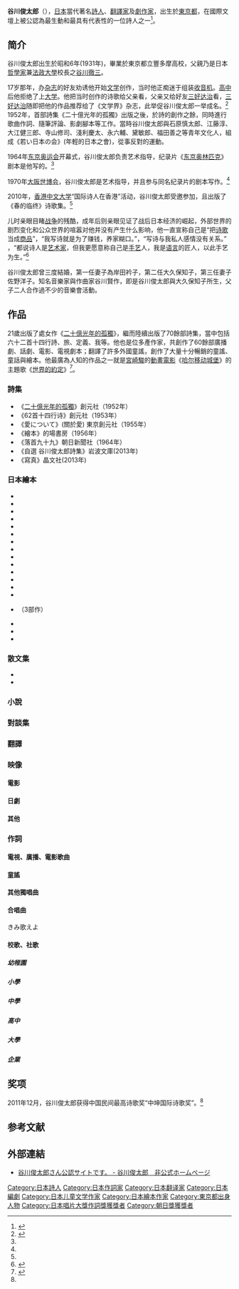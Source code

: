 {{Infobox writer <!-- see Template:Infobox writer -->
| name         = 谷川俊太郎
| image        = Shuntarō Tanikawa.jpg
| imagesize    = 
| caption      = Shuntarō Tanikawa, 2015
| pseudonym<!-- 筆名 --> = 
| birthname    = 
| birthdate    = {{birth date and age|1931|12|15}}
| birthplace   = {{EOJ}}[[东京都|东京都]][[豐多摩郡|豐多摩郡]]杉並町（現[[杉並區|杉並區]]）
| deathdate    = 
| deathplace   = 
| occupation<!-- 職業 -->   = [[诗人|诗人]]
| nationality  = {{JPN}}
| period<!-- 創作時期 -->   = 1951年至今
| genre<!-- 體裁 -->        = [[诗歌|诗歌]]、[[童话|童话]]、[[戏剧|戏剧]]
| subject<!-- 主題 -->        = [[爱情|爱情]]
| movement<!-- 文學運動 -->   = 
| notableworks<!-- 代表作 --> = 《[[世界的约定|世界的约定]]》
| spouse<!-- 配偶 -->       =  [[岸田衿子|岸田衿子]]（1954年 - 1955年）<br />大久保知子（1957年 - 1989年）<br />[[佐野洋子|佐野洋子]]（1990年 - 1996年）
| partner<!-- 伴侶 -->      = 
| children                  = 
| relatives                 = 父・[[谷川徹三|谷川徹三]]<br/>子・{{link-ja|谷川賢作|谷川賢作}}
| influences<!-- 受影響於 --> = [[川端康成|川端康成]]、[[志贺直哉|志贺直哉]]、[[三好达治|三好达治]]
| influenced<!-- 影響了 -->   = 
| awards<!-- 獎項 -->       = {{link-ja|第4回日本錄音大賞|第4回日本レコード大賞}}作詞賞（1962年）<br />{{link-ja|日本翻譯文化賞|日本翻訳文化賞}}（1975年）<br />[[读卖文学奖|读卖文学奖]]（1983年）<br />[[現代詩花椿賞|現代詩花椿賞]]（1985年）<br />[[萩原朔太郎賞|萩原朔太郎賞]]（1993年）<br />[[朝日賞|朝日賞]]（1996年）<br />[[每日艺术奖|每日艺术奖]]（2006年）<br />{{link-ja|詩歌文學館賞|詩歌文学館賞}}（2008年）<br />[[鮎川信夫賞|鮎川信夫賞]]（2010年）
| signature<!-- 簽名 -->    =  
}}
{{Japanese|japanese=谷川 俊太郎|kana=たにかわ しゅんたろう|romaji=Tanikawa Shuntarō}}
'''谷川俊太郎'''（{{bd|1931年|12月15日|||}}），[[日本|日本]]當代著名[[詩人|詩人]]、[[翻譯家|翻譯家]]及[[劇作家|劇作家]]，出生於[[東京都|東京都]]，在國際文壇上被公認為最生動和最具有代表性的一位詩人之一<ref>{{Cite web |url=http://publishing.com.hk/pubnews/NewsDetail.asp?NewsID=20100916011 |title=香港商務讀書會將邀谷川俊太郎主講 |access-date=2011-03-05 |archive-url=https://web.archive.org/web/20160914233239/http://publishing.com.hk/pubnews/NewsDetail.asp?NewsID=20100916011 |archive-date=2016-09-14 |dead-url=yes }}</ref>。

== 简介 ==
谷川俊太郎出生於昭和6年(1931年)，畢業於東京都立豐多摩高校，父親乃是日本[[哲學家|哲學家]]兼[[法政大學_(日本)|法政大學]]校長之[[谷川徹三|谷川徹三]]。

17岁那年，办[[杂志|杂志]]的好友劝诱他开始[[文学|文学]]创作，当时他正痴迷于组装[[收音机|收音机]]。[[高中|高中]]后他拒绝了上[[大学|大学]]。他把当时创作的诗歌给父亲看，父亲又给好友[[三好达治|三好达治]]看，[[三好达治|三好达治]]随即把他的作品推荐给了《文学界》杂志，此举促谷川俊太郎一举成名。<ref name="ab ">{{cite web|url=http://culture.ifeng.com/whrd/detail_2012_01/17/12026156_0.shtml|title=《诗人谷川公开放弃诺奖去政治化 保持怀疑是写作动力》|accessdate=2012年1月17日|work=|publisher=凤凰网|language=zh-hans|archive-date=2012年1月20日|archive-url=https://web.archive.org/web/20120120043640/http://culture.ifeng.com/whrd/detail_2012_01/17/12026156_0.shtml|dead-url=no}}</ref> 1952年，首部詩集《二十億光年的孤獨》出版之後，於詩的創作之餘，同時進行歌曲作詞、隨筆評論、影劇腳本等工作。當時谷川俊太郎與石原慎太郎、江藤淳、大江健三郎、寺山修司、淺利慶太、永六輔、黛敏郎、福田善之等青年文化人，組成《若い日本の会》(年輕的日本之會)，從事反對{{link-ja|安保闘争|60年安保}}的運動。

1964年[[东京|东京]][[奥运会|奥运会]]开幕式，谷川俊太郎负责艺术指导，纪录片《[[东京|东京]][[奥林匹克|奥林匹克]]》剧本是他写的。<ref name="an1 "/>

1970年[[大阪市|大阪]][[世博会|世博会]]，谷川俊太郎是艺术指导，并且参与同名纪录片的剧本写作。<ref name="an1 "/>

2010年，[[香港中文大学|香港中文大学]]“国际诗人在香港”活动，谷川俊太郎受邀参加，且出版了《春的临终》诗歌集。<ref name="an1 "/>

儿时亲眼目睹[[战争|战争]]的残酷，成年后则亲眼见证了战后日本经济的崛起，外部世界的剧烈变化和公众世界的喧嚣对他并没有产生什么影响，他一直宣称自己是“把[[诗歌|诗歌]]当成[[商品|商品]]”，“我写诗就是为了赚钱，养家糊口。”，“写诗与我私人感情没有关系。” ，“都说诗人是[[艺术家|艺术家]]，但我更愿意称自己是[[手艺|手艺]]人，我是[[语言|语言]]的匠人，以此手艺为生。”<ref name="an1 ">{{cite web|url=http://culture.ifeng.com/poet/detail_2010_10/13/2765775_0.shtml?_from_ralated|title=《谷川： 把诗当作商品 写诗与私人感情无关》|accessdate=2010年10月13日|work=|publisher=凤凰网|language=zh-hans|archive-date=2013年3月2日|archive-url=https://web.archive.org/web/20130302005424/http://culture.ifeng.com/poet/detail_2010_10/13/2765775_0.shtml?_from_ralated|dead-url=no}}</ref>

谷川俊太郎曾三度結婚，第一任妻子為岸田衿子，第二任大久保知子，第三任妻子佐野洋子。知名音樂家與作曲家谷川賢作，即是谷川俊太郎與大久保知子所生，父子二人合作過不少的音樂會活動。

== 作品 ==
21歲出版了處女作《[[二十億光年的孤獨|二十億光年的孤獨]]》，繼而陸續出版了70餘部詩集，當中包括六十二首十四行詩、旅、定義、我等。他也是位多產作家，共創作了60餘部廣播劇、話劇、電影、電視劇本；翻譯了許多外國童謠，創作了大量十分暢銷的童謠、童話與繪本。他最廣為人知的作品之一就是[[宮崎駿|宮崎駿]]的[[動畫電影|動畫電影]]《[[哈尔移动城堡|哈尔移动城堡]]》的主題歌《[[世界的約定|世界的約定]]》<ref>{{Cite web |url=http://paper.wenweipo.com/2010/10/25/BK1010250001.htm |title=谷川俊太郎 詩人心中的孩子 |access-date=2011-03-05 |archive-url=https://web.archive.org/web/20110205002440/http://paper.wenweipo.com/2010/10/25/BK1010250001.htm |archive-date=2011-02-05 |dead-url=yes }}</ref>。

=== 詩集 ===
*《[[二十億光年的孤獨|二十億光年的孤獨]]》創元社（1952年）
*《62首十四行诗》創元社（1953年）
*《愛について》(關於愛) 東京創元社（1955年）
*《繪本》的場書房（1956年）　
*《落首九十九》朝日新聞社（1964年）
*《自選 谷川俊太郎詩集》岩波文庫(2013年)
*《寫真》晶文社(2013年)

=== 日本繪本 ===
* {{lang|ja|けんはへっちゃら}}
* {{lang|ja|こっぷ}}
* {{lang|ja|わたし}}
* {{lang|ja|なおみ}}
* {{lang|ja|これはのみのぴこ}}
* {{lang|ja|まり}}
* {{lang|ja|よるのようちえん}}
* {{lang|ja|えをかく}}
* {{lang|ja|いっぽんの鉛筆のむこうに}}
* {{lang|ja|もこもこもこ}}
* {{lang|ja|んぐまーま}}
* {{lang|ja|すーびょーるーみゅー}}
* {{lang|ja|かさをささないシランさん}}
* {{lang|ja|ふたり★おなじ星のうえで}}
* {{lang|ja|[[ガチャピン|ガチャピン]]と[[ムック_(ひらけ!ポンキッキ)|ムック]]のものがたり}}（3部作）
* {{lang|ja|ふたごのせんちょうとふしぎなたまご}}
* {{lang|ja|24にんのわらうひとともうひとり}}
* {{lang|ja|あいうえおうた}}

=== 散文集 ===
* {{lang|ja|世界へ}}
* {{lang|ja|三々五々}}

=== 小說 ===
=== 對談集 ===
=== 翻譯 ===
=== 映像 ===
==== 電影 ====
==== 日劇 ====
==== 其他 ====
=== 作詞 ===
==== 電視、廣播、電影歌曲 ====
==== 童謠 ====
==== 其他獨唱曲 ====
==== 合唱曲 ====
きみ歌えよ

==== 校歌、社歌 ====
===== 幼稚園 =====
===== 小學 =====
===== 中學 =====
===== 高中 =====
===== 大學 =====
===== 企業 =====

== 奖项 ==
2011年12月，谷川俊太郎获得中国民间最高诗歌奖“中坤国际诗歌奖”。<ref name="ab " />

==参考文献==
<div class="references-small">
<references></references>
</div>

== 外部連結 ==
* {{ja}} [https://web.archive.org/web/20110325200215/http://tanikawashuntaro.jimdo.com/ 谷川俊太郎さん公認サイトです。 - 谷川俊太郎　非公式ホームページ]

{{Portal box|诗歌|日本}}
{{日本唱片大獎作詞獎}}
{{每日艺术奖}}
{{Authority control}}
{{DEFAULTSORT:Tanikawa Shuntarō}}
[[Category:日本詩人|Category:日本詩人]]
[[Category:日本作詞家|Category:日本作詞家]]
[[Category:日本翻译家|Category:日本翻译家]]
[[Category:日本編劇|Category:日本編劇]]
[[Category:日本儿童文学作家|Category:日本儿童文学作家]]
[[Category:日本繪本作家|Category:日本繪本作家]]
[[Category:東京都出身人物|Category:東京都出身人物]]
[[Category:日本唱片大獎作詞獎獲獎者|Category:日本唱片大獎作詞獎獲獎者]]
[[Category:朝日獎獲獎者|Category:朝日獎獲獎者]]